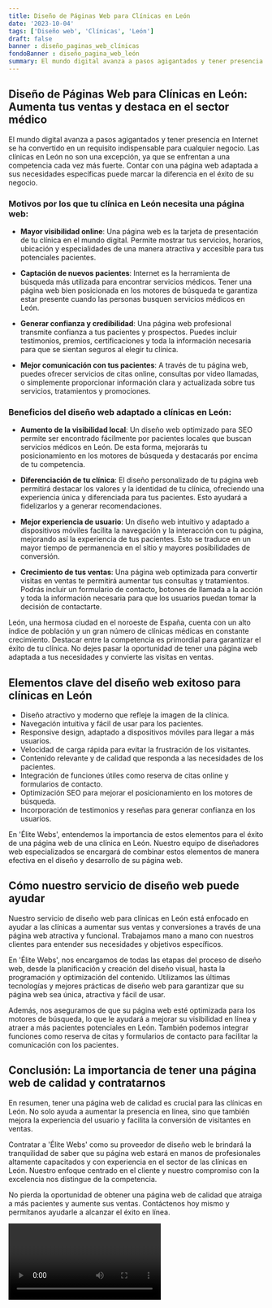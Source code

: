 ```yaml
---
title: Diseño de Páginas Web para Clínicas en León
date: '2023-10-04'
tags: ['Diseño web', 'Clínicas', 'León']
draft: false
banner : diseño_paginas_web_clínicas
fondoBanner : diseño_pagina_web_león
summary: El mundo digital avanza a pasos agigantados y tener presencia en Internet se ha convertido en un requisito indispensable para cualquier negocio. Las clínicas en León no son una excepción, ya que se enfrentan a una competencia cada vez más fuerte. Contar con una página web adaptada a sus necesidades específicas puede marcar la diferencia en el éxito de su negocio.
---
```


## Diseño de Páginas Web para Clínicas en León: Aumenta tus ventas y destaca en el sector médico

El mundo digital avanza a pasos agigantados y tener presencia en Internet se ha convertido en un requisito indispensable para cualquier negocio. Las clínicas en León no son una excepción, ya que se enfrentan a una competencia cada vez más fuerte. Contar con una página web adaptada a sus necesidades específicas puede marcar la diferencia en el éxito de su negocio.

### Motivos por los que tu clínica en León necesita una página web:

- **Mayor visibilidad online**: Una página web es la tarjeta de presentación de tu clínica en el mundo digital. Permite mostrar tus servicios, horarios, ubicación y especialidades de una manera atractiva y accesible para tus potenciales pacientes.

- **Captación de nuevos pacientes**: Internet es la herramienta de búsqueda más utilizada para encontrar servicios médicos. Tener una página web bien posicionada en los motores de búsqueda te garantiza estar presente cuando las personas busquen servicios médicos en León.

- **Generar confianza y credibilidad**: Una página web profesional transmite confianza a tus pacientes y prospectos. Puedes incluir testimonios, premios, certificaciones y toda la información necesaria para que se sientan seguros al elegir tu clínica.

- **Mejor comunicación con tus pacientes**: A través de tu página web, puedes ofrecer servicios de citas online, consultas por video llamadas, o simplemente proporcionar información clara y actualizada sobre tus servicios, tratamientos y promociones.

### Beneficios del diseño web adaptado a clínicas en León:

- **Aumento de la visibilidad local**: Un diseño web optimizado para SEO permite ser encontrado fácilmente por pacientes locales que buscan servicios médicos en León. De esta forma, mejorarás tu posicionamiento en los motores de búsqueda y destacarás por encima de tu competencia.

- **Diferenciación de tu clínica**: El diseño personalizado de tu página web permitirá destacar los valores y la identidad de tu clínica, ofreciendo una experiencia única y diferenciada para tus pacientes. Esto ayudará a fidelizarlos y a generar recomendaciones.

- **Mejor experiencia de usuario**: Un diseño web intuitivo y adaptado a dispositivos móviles facilita la navegación y la interacción con tu página, mejorando así la experiencia de tus pacientes. Esto se traduce en un mayor tiempo de permanencia en el sitio y mayores posibilidades de conversión.

- **Crecimiento de tus ventas**: Una página web optimizada para convertir visitas en ventas te permitirá aumentar tus consultas y tratamientos. Podrás incluir un formulario de contacto, botones de llamada a la acción y toda la información necesaria para que los usuarios puedan tomar la decisión de contactarte.

León, una hermosa ciudad en el noroeste de España, cuenta con un alto índice de población y un gran número de clínicas médicas en constante crecimiento. Destacar entre la competencia es primordial para garantizar el éxito de tu clínica. No dejes pasar la oportunidad de tener una página web adaptada a tus necesidades y convierte las visitas en ventas.

<GifSeo />

<Cta />

## Elementos clave del diseño web exitoso para clínicas en León

- Diseño atractivo y moderno que refleje la imagen de la clínica.
- Navegación intuitiva y fácil de usar para los pacientes.
- Responsive design, adaptado a dispositivos móviles para llegar a más usuarios.
- Velocidad de carga rápida para evitar la frustración de los visitantes.
- Contenido relevante y de calidad que responda a las necesidades de los pacientes.
- Integración de funciones útiles como reserva de citas online y formularios de contacto.
- Optimización SEO para mejorar el posicionamiento en los motores de búsqueda.
- Incorporación de testimonios y reseñas para generar confianza en los usuarios.

En 'Élite Webs', entendemos la importancia de estos elementos para el éxito de una página web de una clínica en León. Nuestro equipo de diseñadores web especializados se encargará de combinar estos elementos de manera efectiva en el diseño y desarrollo de su página web.

## Cómo nuestro servicio de diseño web puede ayudar

Nuestro servicio de diseño web para clínicas en León está enfocado en ayudar a las clínicas a aumentar sus ventas y conversiones a través de una página web atractiva y funcional. Trabajamos mano a mano con nuestros clientes para entender sus necesidades y objetivos específicos.

En 'Élite Webs', nos encargamos de todas las etapas del proceso de diseño web, desde la planificación y creación del diseño visual, hasta la programación y optimización del contenido. Utilizamos las últimas tecnologías y mejores prácticas de diseño web para garantizar que su página web sea única, atractiva y fácil de usar.

Además, nos aseguramos de que su página web esté optimizada para los motores de búsqueda, lo que le ayudará a mejorar su visibilidad en línea y atraer a más pacientes potenciales en León. También podemos integrar funciones como reserva de citas y formularios de contacto para facilitar la comunicación con los pacientes.

## Conclusión: La importancia de tener una página web de calidad y contratarnos

En resumen, tener una página web de calidad es crucial para las clínicas en León. No solo ayuda a aumentar la presencia en línea, sino que también mejora la experiencia del usuario y facilita la conversión de visitantes en ventas.

Contratar a 'Élite Webs' como su proveedor de diseño web le brindará la tranquilidad de saber que su página web estará en manos de profesionales altamente capacitados y con experiencia en el sector de las clínicas en León. Nuestro enfoque centrado en el cliente y nuestro compromiso con la excelencia nos distingue de la competencia.

No pierda la oportunidad de obtener una página web de calidad que atraiga a más pacientes y aumente sus ventas. Contáctenos hoy mismo y permítanos ayudarle a alcanzar el éxito en línea.

<Video />

<CtaBot job='Clínicas' city='León'/>

<Gmaps query='León+españa+maps' />